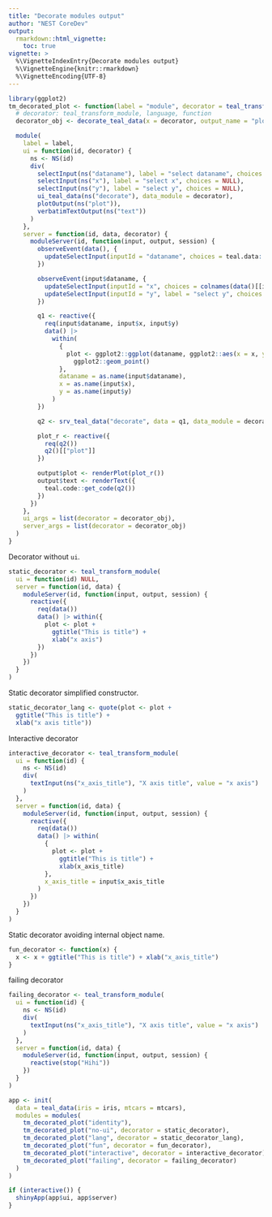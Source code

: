 ```yaml
---
title: "Decorate modules output"
author: "NEST CoreDev"
output:
  rmarkdown::html_vignette:
    toc: true
vignette: >
  %\VignetteIndexEntry{Decorate modules output}
  %\VignetteEngine{knitr::rmarkdown}
  %\VignetteEncoding{UTF-8}
---
```


```r
library(ggplot2)
tm_decorated_plot <- function(label = "module", decorator = teal_transform_module()) {
  # decorator: teal_transform_module, language, function
  decorator_obj <- decorate_teal_data(x = decorator, output_name = "plot") # ouputs teal_transform_module

  module(
    label = label,
    ui = function(id, decorator) {
      ns <- NS(id)
      div(
        selectInput(ns("dataname"), label = "select dataname", choices = NULL),
        selectInput(ns("x"), label = "select x", choices = NULL),
        selectInput(ns("y"), label = "select y", choices = NULL),
        ui_teal_data(ns("decorate"), data_module = decorator),
        plotOutput(ns("plot")),
        verbatimTextOutput(ns("text"))
      )
    },
    server = function(id, data, decorator) {
      moduleServer(id, function(input, output, session) {
        observeEvent(data(), {
          updateSelectInput(inputId = "dataname", choices = teal.data::datanames(data()))
        })

        observeEvent(input$dataname, {
          updateSelectInput(inputId = "x", choices = colnames(data()[[input$dataname]]))
          updateSelectInput(inputId = "y", label = "select y", choices = colnames(data()[[input$dataname]]))
        })

        q1 <- reactive({
          req(input$dataname, input$x, input$y)
          data() |>
            within(
              {
                plot <- ggplot2::ggplot(dataname, ggplot2::aes(x = x, y = y)) +
                  ggplot2::geom_point()
              },
              dataname = as.name(input$dataname),
              x = as.name(input$x),
              y = as.name(input$y)
            )
        })

        q2 <- srv_teal_data("decorate", data = q1, data_module = decorator, modules = module())

        plot_r <- reactive({
          req(q2())
          q2()[["plot"]]
        })

        output$plot <- renderPlot(plot_r())
        output$text <- renderText({
          teal.code::get_code(q2())
        })
      })
    },
    ui_args = list(decorator = decorator_obj),
    server_args = list(decorator = decorator_obj)
  )
}
```


Decorator without `ui`.
```r
static_decorator <- teal_transform_module(
  ui = function(id) NULL,
  server = function(id, data) {
    moduleServer(id, function(input, output, session) {
      reactive({
        req(data())
        data() |> within({
          plot <- plot +
            ggtitle("This is title") +
            xlab("x axis")
        })
      })
    })
  }
)
```

Static decorator simplified constructor.
```r
static_decorator_lang <- quote(plot <- plot +
  ggtitle("This is title") +
  xlab("x axis title"))
```


Interactive decorator
```r
interactive_decorator <- teal_transform_module(
  ui = function(id) {
    ns <- NS(id)
    div(
      textInput(ns("x_axis_title"), "X axis title", value = "x axis")
    )
  },
  server = function(id, data) {
    moduleServer(id, function(input, output, session) {
      reactive({
        req(data())
        data() |> within(
          {
            plot <- plot +
              ggtitle("This is title") +
              xlab(x_axis_title)
          },
          x_axis_title = input$x_axis_title
        )
      })
    })
  }
)
```

Static decorator avoiding internal object name.

```r
fun_decorator <- function(x) {
  x <- x + ggtitle("This is title") + xlab("x_axis_title")
}
```


failing decorator
```r
failing_decorator <- teal_transform_module(
  ui = function(id) {
    ns <- NS(id)
    div(
      textInput(ns("x_axis_title"), "X axis title", value = "x axis")
    )
  },
  server = function(id, data) {
    moduleServer(id, function(input, output, session) {
      reactive(stop("Hihi"))
    })
  }
)
```

```r
app <- init(
  data = teal_data(iris = iris, mtcars = mtcars),
  modules = modules(
    tm_decorated_plot("identity"),
    tm_decorated_plot("no-ui", decorator = static_decorator),
    tm_decorated_plot("lang", decorator = static_decorator_lang),
    tm_decorated_plot("fun", decorator = fun_decorator),
    tm_decorated_plot("interactive", decorator = interactive_decorator),
    tm_decorated_plot("failing", decorator = failing_decorator)
  )
)

if (interactive()) {
  shinyApp(app$ui, app$server)
}
```
